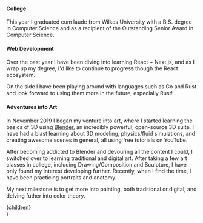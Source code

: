 
#### College

This year I graduated cum laude from Wilkes University with a B.S. degree in Computer Science and as a recipient of the Outstanding Senior Award in Computer Science.

#### Web Development

Over the past year I have been diving into learning React + Next.js, and as I wrap up my degree, I'd like to continue to progress though the React ecosystem.

On the side I have been playing around with languages such as Go and Rust and look forward to using them more in the future, especially Rust!

#### Adventures into Art

In November 2019 I began my venture into art, where I started learning the basics of 3D using [Blender](https://blender.org), an incredibly powerful, open-source 3D suite. I have had a blast learning about 3D modeling, physics/fluid simulations, and creating awesome scenes in general, all using free tutorials on YouTube.

After becoming addicted to Blender and devouring all the content I could, I switched over to learning traditional and digital art. After taking a few art classes in college, including Drawing/Composition and Sculpture, I have only found my interest developing further. Recently, when I find the time, I have been practicing portraits and anatomy.

My next milestone is to get more into painting, both traditional or digital, and delving futher into color theory.

  <Layout title="Now">
    <div className="prose dark:prose-dark">{children}</div>
  </Layout>
)
